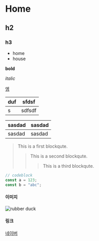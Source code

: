 # Home
## h2
### h3
- home 
- house

**bold**

_italic_

<u>엥</u>

|duf|sfdsf|
|-|-|
|s|sdfsdf|

<table>
<thead>
<tr>
<th>
sasdad
</th>
<th>
sasdad
</th>
</tr>
</thead>

<tbody>
<tr>
<td>
sasdad
</td>
<td>
sasdad
</td>
</tr>
</tbody>

</table>

> This is a first blockqute.
>	> This is a second blockqute.
>	>	> This is a third blockqute.

```js
// codeblock
const a = 123;
const b = "abc";
```

#### 이미지
![rubber duck](https://camo.githubusercontent.com/a123b2c6011765dd07b9b58e40599a0ba15336a9ddd082e85f704781c97baee2/687474703a2f2f6366696c65362e75662e746973746f72792e636f6d2f696d6167652f32343236453634363534334339423435333243374230)

#### 링크
[네이버](http://www.naver.com)